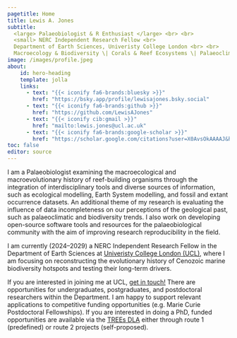 ```yaml
---
pagetitle: Home
title: Lewis A. Jones
subtitle: 
  <large> Palaeobiologist & R Enthusiast </large> <br> <br>
  <small> NERC Independent Research Fellow <br>
  Department of Earth Sciences, Univeristy College London <br> <br>
  Macroecology & Biodiversity \| Corals & Reef Ecosystems \| Palaeoclimate \| Fossil Record Bias \| R </small> <br>
image: /images/profile.jpeg
about:
    id: hero-heading
    template: jolla
    links:
      - text: "{{< iconify fa6-brands:bluesky >}}"
        href: "https://bsky.app/profile/lewisajones.bsky.social"
      - text: "{{< iconify fa6-brands:github >}}"
        href: "https://github.com/LewisAJones"
      - text: "{{< iconify cib:gmail >}}"
        href: "mailto:lewis.jones@ucl.ac.uk"
      - text: "{{< iconify fa6-brands:google-scholar >}}"
        href: "https://scholar.google.com/citations?user=X0AvsOkAAAAJ&hl"
toc: false
editor: source
---
```


::: {#hero-heading}
:::

I am a Palaeobiologist examining the macroecological and macroevolutionary history of reef-building organisms through the integration of interdisciplinary tools and diverse sources of information, such as ecological modelling, Earth System modelling, and fossil and extant occurrence datasets. An additional theme of my research is evaluating the influence of data incompleteness on our perceptions of the geological past, such as palaeoclimatic and biodiversity trends. I also work on developing open-source software tools and resources for the palaeobiological community with the aim of improving research reproducibility in the field. 

I am currently (2024--2029) a NERC Independent Research Fellow in the Department of Earth Sciences at [Univeristy College London (UCL)](https://www.ucl.ac.uk/earth-sciences/people/research-fellows/dr-lewis-jones), where I am focusing on reconstructing the evolutionary history of Cenozoic marine biodiversity hotspots and testing their long-term drivers.

If you are interested in joining me at UCL, [get in touch!](mailto:lewis.jones@ucl.ac.uk) There are opportunities for undergraduates, postgraduates, and postdoctoral researchers within the Department. I am happy to support relevant applications to competitive funding opportunities (e.g. Marie Curie Postdoctoral Fellowships). If you are interested in doing a PhD, funded opportunities are available via the [TREEs DLA](https://www.trees-dla.ac.uk) either through route 1 (predefined) or route 2 projects (self-proposed).